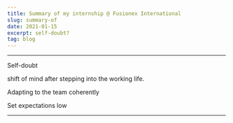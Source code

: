 ```yaml
---
title: Summary of my internship @ Fusionex International
slug: summary-of
date: 2021-01-15
excerpt: self-doubt?
tag: blog
---
```


<!--
date must be: 2000-01-01
NOT: 2000-1-1 -->

<!-- https://www.gatsbyjs.com/blog/2017-07-19-creating-a-blog-with-gatsby/#writing-our-first-markdown-blog-post -->
<!-- https://github.com/gatsbyjs/gatsby/issues/3460 -->
<!-- https://mdxjs.com/getting-started#mdx -->

---

Self-doubt

shift of mind after stepping into the working life.

Adapting to the team coherently

Set expectations low

---
